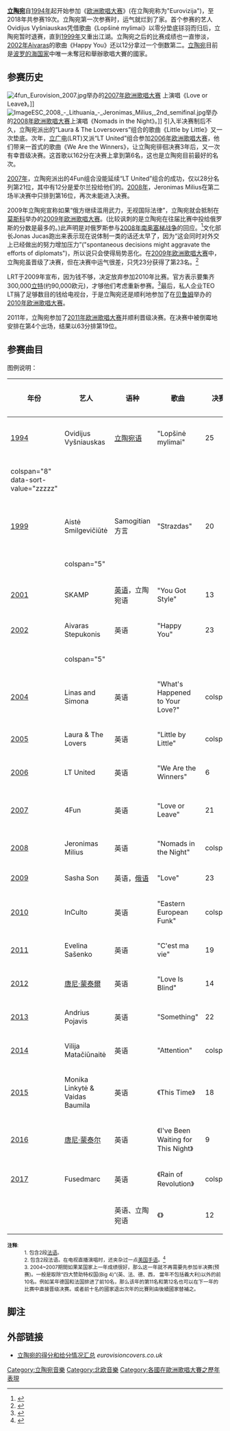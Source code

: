 {{Infobox Eurovision country
|Name            = 立陶宛
|Flag            = Flag of Lithuania.svg
|Member station  = [[立陶宛國家廣播電視台|立广电]](LRT)
|National selection event = {{nowrap|Lietuvos Dainų Daina}}
|ESC apps        = 22 (其中15次进入决赛)
|ESC first       = {{Escyr|1994|y=1}}
|ESC last        = {{Escyr|2022|y=1}}
|ESC best        = 第6：{{Escyr|2006|y=1}}
|ESC worst       = 垫底：{{Escyr|1994|y=1}}、{{Escyr|2005|y=1}}半决赛
|null = {{Escyr|1994|y=1}}
|Website         = 
|EBU page        = http://www.eurovision.tv/page/history/by-country/country?country=30
}}

'''[[立陶宛|立陶宛]]'''自[[1994年欧洲歌唱大赛|1994年]]起开始参加《[[欧洲歌唱大赛|欧洲歌唱大赛]]》(在立陶宛称为"Eurovizija")，至2018年共参赛19次。立陶宛第一次参赛时，运气就烂到了家。首个参赛的艺人Ovidijus Vyšniauskas凭借歌曲《Lopšinė mylimai》以零分垫底铩羽而归后，立陶宛暂时退赛，直到[[1999年欧洲歌唱大赛|1999年]]又重出江湖。立陶宛之后的比赛成绩也一直惨淡，[[2002年欧洲歌唱大赛|2002年]]Aivaras的歌曲《Happy You》还以12分拿过一个倒数第二。[[立陶宛|立陶宛]]目前是[[波罗的海国家|波罗的海国家]]中唯一未奪冠和舉辦歌唱大賽的國家。

== 参赛历史 ==
[[File:4fun_Eurovision_2007.jpg|thumb]]举办的[[2007年欧洲歌唱大赛|2007年欧洲歌唱大赛]] 上演唱《Love or Leave》。]]
[[File:ImageESC_2008_-_Lithuania_-_Jeronimas_Milius,_2nd_semifinal.jpg|thumb]]举办的[[2008年欧洲歌唱大赛|2008年欧洲歌唱大赛]]上演唱《Nomads in the Night》。]]
引入半决赛制后不久，立陶宛派出的“Laura & The Loversovers”组合的歌曲《Little by Little》又一次垫底。次年，[[立陶宛國家廣播電視台|立广电]](LRT)又派“LT United”组合参加[[2006年欧洲歌唱大赛|2006年欧洲歌唱大赛]]，他们带来一首{{link-en|足球歌谣|football chant}}式的歌曲《We Are the Winners》，让立陶宛徘徊决赛3年后，又一次有幸晋级决赛。这首歌以162分在决赛上拿到第6名，这也是立陶宛目前最好的名次。

[[2007年欧洲歌唱大赛|2007年]]，立陶宛派出的4Fun组合没能延续“LT United”组合的成功，仅以28分名列第21位，其中有12分是爱尔兰投给他们的。[[2008年欧洲歌唱大赛|2008年]]，Jeronimas Milius在第二场半决赛中只排到第16位，再次未能进入决赛。

2009年立陶宛宣称如果“俄方继续滥用武力，无视国际法律”，立陶宛就会抵制在[[莫斯科|莫斯科]]举办的[[2009年欧洲歌唱大赛|2009年欧洲歌唱大赛]]。(比较讽刺的是立陶宛在往届比赛中投给俄罗斯的分数是最多的。)此声明是对俄罗斯参与[[2008年南奥塞梯战争|2008年南奥塞梯战争]]的回应。<ref>{{cite web |url=http://www.esckaz.com/2008/ |title=Lithuanian Broadcaster Head supports his Estonian colleague in Eurovision boycott |publisher=''ESCKaz'' |date=2008-08-22|accessdate=2008-08-22}}</ref>文化部长Jonas Jucas跑出来表示现在说体制一类的话还太早了，因为“这会同时对外交上已经做出的努力增加压力”("spontaneous decisions might aggravate the efforts of diplomats")，所以说只会使得局势恶化。在[[2009年欧洲歌唱大赛|2009年欧洲歌唱大赛]]中，立陶宛虽晋级了决赛，但在决赛中运气很差，只凭23分获得了第23名。<ref>{{cite web|url=http://www.baltic-course.com/eng/baltics_cis/?doc=4406|title=Culture minister of Lithuania: too early to speak about boycott of Eurovision|last=Vaida|first=Petras|date=2008-08-25|publisher=''The Baltic Course''|accessdate=2008-08-25}}</ref>

LRT于2009年宣布，因为钱不够，决定放弃参加2010年比赛。官方表示要集齐300,000[[立陶宛立特|立特]](约90,000欧元)，才够他们考虑重新参赛。<ref name="Lithuania">{{cite web|url=http://www.esctoday.com/news/read/14630|title=Lithuania seeking funding for Eurovision 2010|last=Hondal|first=Victor|date=2009-12-15|publisher=''ESCToday''|accessdate=15 December 2009}}</ref>最后，私人企业TEO LT捐了足够数目的钱给电视台，于是立陶宛还是顺利地参加了在[[贝鲁姆|贝鲁姆]]举办的[[2010年欧洲歌唱大赛|2010年欧洲歌唱大赛]]。

2011年，立陶宛参加了[[2011年欧洲歌唱大赛|2011年欧洲歌唱大赛]]并顺利晋级决赛。在决赛中被倒霉地安排在第4个出场，结果以63分排第19位。

== 参赛曲目 ==
;图例说明：
{{legend|gold|冠军}}
{{legend|silver|亚军}}
{{legend|#cc9966|季军}}
{{legend|#FE8080|垫底}}

{| class="wikitable sortable" style="width:100%"
|-
! 年份
! 艺人
! 语种
! 歌曲
! 决赛成绩
! 得分
! 半决赛成绩
! 得分
|- bgcolor="#FE8080"
| [[1994年欧洲歌唱大赛|1994]]
| Ovidijus Vyšniauskas
| [[立陶宛语|立陶宛语]]
| "Lopšinė mylimai"
| 25
| 0
| colspan="2" data-sort-value="99999" {{N/A|不设半决赛}}
|-bgcolor="#DCDCDC"
| colspan="8" data-sort-value="zzzzz" {{N/A|1995至1998年间并未参赛}}
|-
| [[1999年欧洲歌唱大赛|1999]]
| Aistė Smilgevičiūtė
| Samogitian方言
| "Strazdas"
| 20
| 13
| colspan="2" rowspan="5" data-sort-value="99999" {{N/A|不设半决赛}}
|-
| {{N/A|[[2000年欧洲歌唱大赛|2000]]}}
| colspan="5" {{N/A|并未参赛}}
|-
| [[2001年欧洲歌唱大赛|2001]]
| SKAMP
| [[英语|英语]]，立陶宛语
| "You Got Style"
| 13
| 35
|-
| [[2002年欧洲歌唱大赛|2002]]
| Aivaras Stepukonis
| 英语
| "Happy You"
| 23
| 12
|-
| {{N/A|[[2003年欧洲歌唱大赛|2003]]}}
| colspan="5" {{N/A|无权参赛}}
|-
| [[2004年欧洲歌唱大赛|2004]]
| Linas and Simona
| 英语
| "What's Happened to Your Love?"
| colspan="2" {{N/A|半决赛被淘汰}}
| 16
| 26
|-
| [[2005年欧洲歌唱大赛|2005]]
| Laura & The Lovers
| 英语
| "Little by Little"
| colspan="2" {{N/A|半决赛被淘汰}}
| bgcolor="#FE8080"| 25
| bgcolor="#FE8080"| 17
|-
| [[2006年欧洲歌唱大赛|2006]]
| LT United
| 英语{{ref|a|1}}
| "We Are the Winners"
| 6
| 162
| 5
| 163
|-
| [[2007年欧洲歌唱大赛|2007]]
| 4Fun
| 英语
| "Love or Leave"
| 21
| 28
| colspan="2" data-sort-value="-9999" {{N/A|上年度前10名}}
|-
| [[2008年欧洲歌唱大赛|2008]]
| Jeronimas Milius
| 英语
| "Nomads in the Night"
| colspan="2" {{N/A|半决赛被淘汰}}
| 16
| 30
|-
| [[2009年欧洲歌唱大赛|2009]]
| Sasha Son
| 英语，[[俄语|俄语]]
| "Love"
| 23
| 23
| 9
| 66
|-
| [[2010年欧洲歌唱大赛|2010]]
| InCulto
| 英语
| "Eastern European Funk"
| colspan="2" {{N/A|半决赛被淘汰}}
| 12
| 44
|-
| [[2011年欧洲歌唱大赛|2011]]
| Evelina Sašenko
| 英语{{ref|b|2}}
| "C'est ma vie"
| 19
| 63
| 5
| 81
|-
| [[2012年欧洲歌唱大赛|2012]]
| [[唐尼·蒙泰爾|唐尼·蒙泰爾]]
| 英语
| "Love Is Blind"
| 14
| 70
|bgcolor="#CC9966"| 3
|bgcolor="#CC9966"| 104
|-
| [[2013年欧洲歌唱大赛|2013]]
| Andrius Pojavis
| 英语
| "Something"
| 22
| 17
| 9
| 53
|-
| [[2014年欧洲歌唱大赛|2014]]
| Vilija Matačiūnaitė
| 英语
| "Attention"
| colspan="2" {{N/A|半决赛被淘汰}}
| 11
| 36
|-
| [[2015年欧洲歌唱大赛|2015]]
| Monika Linkytė & Vaidas Baumila
| 英语
| 《This Time》
| 18
| 30
| 7
| 67
|-
| [[2016年欧洲歌唱大赛|2016]]
| [[唐尼·蒙泰尔|唐尼·蒙泰尔]]
| 英语
| 《I've Been Waiting for This Night》
| 9
| 200
| 4
| 222
|-
| [[2017年欧洲歌唱大赛|2017]]
| Fusedmarc
| 英语
| 《Rain of Revolution》
| colspan="2" {{N/A|半决赛被淘汰}}
| 17
| 42
|-
| {{Escyr|2018}}
| {{le|Ieva Zasimauskaitė|Ieva Zasimauskaitė}}
| 英语、立陶宛语
| 《{{le|When We're Old|When We're Old}}》
| 12
| 181
| 9
| 119
|}
;<small>'''注释''':
:1. {{note|a}}包含2段[[法语|法语]]。
:2. {{note|b}}包含2段法语。在电视直播演唱时，还夹杂过一点[[美国手语|美国手语]]。<ref>{{cite web|last=Busa|first=Alexandru|title=Live: The Eurovision Final|url=http://www.esctoday.com/17436/live__the_eurovision_final/|publisher=ESCToday|accessdate=4 November 2013|date=14 May 2011}}</ref>
:3. 2004~2007期間如果某国家上一年成绩很好，那么这一年就不再需要先参加半决赛(预赛)。一般是取除“四大赞助特权国(Big 4)”(英、法、德、西， 當年不包括義大利)以外的前10名。例如某年德国和法国排进了前10名，那么该年的第11名和第12名也可以在下一年的比赛中直接晋级决赛。或者前十名的國家退出次年的比賽則由後續國家替補之。</small>
:

== 脚注 ==
{{Reflist}}

== 外部链接 ==
* [http://www.eurovisioncovers.co.uk/xtlit.htm 立陶宛的得分和给分情况汇总] ''eurovisioncovers.co.uk''

{{欧洲歌唱大赛}}

{{DEFAULTSORT:Lithuania In The Eurovision Song Contest}}
[[Category:立陶宛音樂|Category:立陶宛音樂]]
[[Category:北欧音樂|Category:北欧音樂]]
[[Category:各國在歐洲歌唱大賽之歷年表現|Category:各國在歐洲歌唱大賽之歷年表現]]